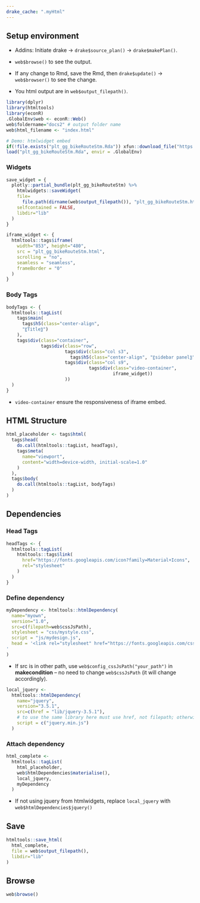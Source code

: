 ```yaml
---
drake_cache: ".myHtml"
---
```


## Setup environment

  * Addins: Initiate drake -> `drake$source_plan()` -> `drake$makePlan()`.
  
  * `web$browse()` to see the output. 
  
  * If any change to Rmd, save the Rmd, then `drake$update()` -> `web$browser()` to see the change.
  
  * You html output are in `web$output_filepath()`.

```r
library(dplyr)
library(htmltools)
library(econR)
.GlobalEnv$web <- econR::Web()
web$foldername="docs2" # output folder name
web$html_filename <- "index.html"

# Demo: htmlwidget embed
if(!file.exists("plt_gg_bikeRouteStm.Rda")) xfun::download_file("https://www.dropbox.com/s/ify9h26c172t7t5/plt_gg_bikeRouteStm.Rda?dl=1", mode="wb")
load("plt_gg_bikeRouteStm.Rda", envir = .GlobalEnv)

```

### Widgets


```r
save_widget = {
  plotly::partial_bundle(plt_gg_bikeRouteStm) %>%
    htmlwidgets::saveWidget(
    file=
      file.path(dirname(web$output_filepath()), "plt_gg_bikeRouteStm.html"),
    selfcontained = FALSE,
    libdir="lib"
  )
}
```

```r
iframe_widget <- {
  htmltools::tags$iframe(
    width="853", height="480",
    src = "plt_gg_bikeRouteStm.html",
    scrolling = "no",
    seamless = "seamless",
    frameBorder = "0"
  )
}
```

### Body Tags

```r
bodyTags <- {
  htmltools::tagList(
    tags$main(
      tags$h5(class="center-align",
      "〖Title〗")
    ),
    tags$div(class="container",
             tags$div(class="row",
                      tags$div(class="col s3",
                        tags$h5(class="center-align", "〖sidebar panel〗")),
                      tags$div(class="col s9",
                               tags$div(class="video-container",
                                        iframe_widget))
                      ))
  )
}
```

  * `video-container` ensure the responsiveness of iframe embed.

## HTML Structure

```r
html_placeholder <- tags$html(
  tags$head(
    do.call(htmltools::tagList, headTags),
    tags$meta(
      name="viewport",
      content="width=device-width, initial-scale=1.0"
    )
  ),
  tags$body(
    do.call(htmltools::tagList, bodyTags)
  )
)
```

## Dependencies

### Head Tags

```r
headTags <- {
  htmltools::tagList(
    htmltools::tags$link(
      href="https://fonts.googleapis.com/icon?family=Material+Icons",
      rel="stylesheet"
    )
  )
}
```

### Define dependency

```r
myDependency <- htmltools::htmlDependency(
  name="myown",
  version="1.0",
  src=c(filepath=web$cssJsPath),
  stylesheet = "css/mystyle.css",
  script = "js/mydesign.js",
  head = '<link rel="stylesheet" href="https://fonts.googleapis.com/css?family=Noto+Sans+TC">
'
)
```

  * If src is in other path, use `web$config_cssJsPath("your_path")` in **makecondition** -- no need to change `web$cssJsPath` (it will change accordingly).


```r
local_jquery <- 
  htmltools::htmlDependency(
    name="jquery",
    version="3.5.1",
    src=c(href = "lib/jquery-3.5.1"),
    # to use the same library here must use href, not filepath; otherwise, the current jquery system will be removed.
    script = c("jquery.min.js")
  )
```

### Attach dependency


```r
html_complete <- 
  htmltools::tagList(
    html_placeholder,
    web$htmlDependencies$materialise(),
    local_jquery, 
    myDependency
  )
```

  * If not using jquery from htmlwidgets, replace `local_jquery` with `web$htmlDependencies$jquery()`


## Save

```r
htmltools::save_html(
  html_complete, 
  file = web$output_filepath(),
  libdir="lib"
)
```

## Browse

```r
web$browse()
```



